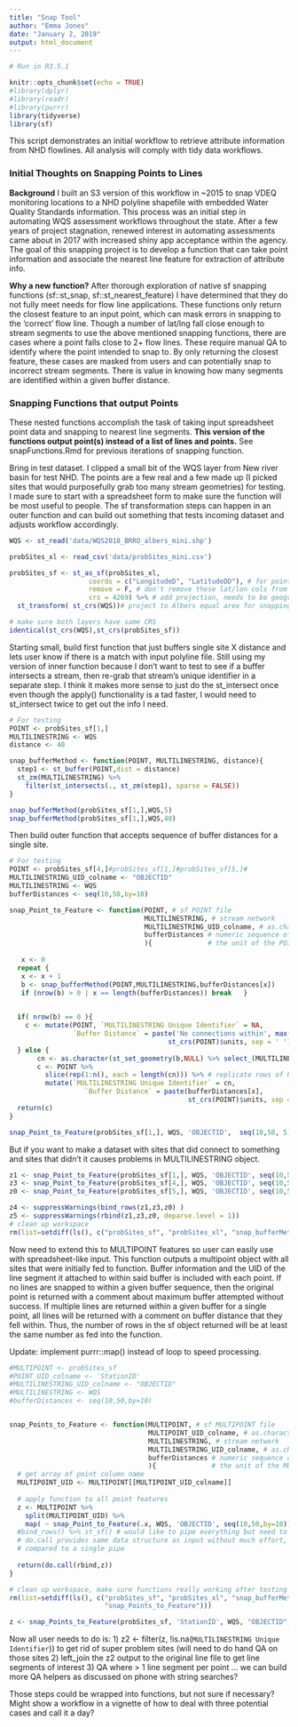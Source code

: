 ```yaml
---
title: "Snap Tool"
author: "Emma Jones"
date: "January 2, 2019"
output: html_document
---
```


```r

# Run in R3.5.1

knitr::opts_chunk$set(echo = TRUE)
#library(dplyr)
#library(readr)
#library(purrr)
library(tidyverse)
library(sf)
```

This script demonstrates an initial workflow to retrieve attribute information from NHD flowlines. All analysis will comply with tidy data workflows. 

### Initial Thoughts on Snapping Points to Lines

**Background** 
I built an S3 version of this workflow in ~2015 to snap VDEQ monitoring locations to a NHD polyline shapefile with embedded Water Quality Standards information. This process was an initial step in automating WQS assessment workflows throughout the state. After a few years of project stagnation, renewed interest in automating assessments came about in 2017 with increased shiny app acceptance within the agency. The goal of this snapping project is to develop a function that can take point information and associate the nearest line feature for extraction of attribute info. 

**Why a new function?** 
After thorough exploration of native sf snapping functions (sf::st_snap, sf::st_nearest_feature) I have determined that they do not fully meet needs for flow line applications. These functions only return the closest feature to an input point, which can mask errors in snapping to the 'correct' flow line. Though a number of lat/lng fall close enough to stream segments to use the above mentioned snapping functions, there are cases where a point falls close to 2+ flow lines. These require manual QA to identify where the point intended to snap to. By only returning the closest feature, these cases are masked from users and can potentially snap to incorrect stream segments. There is value in knowing how many segments are identified within a given buffer distance.

### Snapping Functions that output Points

These nested functions accomplish the task of taking input spreadsheet point data and snapping to nearest line segments. **This version of the functions output point(s) instead of a list of lines and points.** See snapFunctions.Rmd for previous iterations of snapping function.

Bring in test dataset. I clipped a small bit of the WQS layer from New river basin for test NHD. The points are a few real and a few made up (I picked sites that would purposefully grab too many stream geometries) for testing. I made sure to start with a spreadsheet form to make sure the function will be most useful to people. The sf transformation steps can happen in an outer function and can build out something that tests incoming dataset and adjusts workflow accordingly.

```r
WQS <- st_read('data/WQS2018_BRRO_albers_mini.shp')

probSites_xl <- read_csv('data/probSites_mini.csv')

probSites_sf <- st_as_sf(probSites_xl, 
                    coords = c("LongitudeD", "LatitudeDD"), # for point data
                    remove = F, # don't remove these lat/lon cols from df
                    crs = 4269) %>% # add projection, needs to be geographic for now bc entering lat/lng, 
  st_transform( st_crs(WQS))# project to Albers equal area for snapping

# make sure both layers have same CRS
identical(st_crs(WQS),st_crs(probSites_sf))
```


Starting small, build first function that just buffers single site X distance and lets user know if there is a match with input polyline file. Still using my version of inner function because I don't want to test to see if a buffer intersects a stream, then re-grab that stream's unique identifier in a separate step. I think it makes more sense to just do the st_intersect once even though the apply() functionality is a tad faster, I would need to st_intersect twice to get out the info I need.


```r
# For testing
POINT <- probSites_sf[1,]
MULTILINESTRING <- WQS
distance <- 40

snap_bufferMethod <- function(POINT, MULTILINESTRING, distance){
  step1 <- st_buffer(POINT,dist = distance)
  st_zm(MULTILINESTRING) %>% 
    filter(st_intersects(., st_zm(step1), sparse = FALSE))
}

snap_bufferMethod(probSites_sf[1,],WQS,5)
snap_bufferMethod(probSites_sf[1,],WQS,40)
```

Then build outer function that accepts sequence of buffer distances for a single site.

```r
# For testing
POINT <- probSites_sf[4,]#probSites_sf[1,]#probSites_sf[5,]#
MULTILINESTRING_UID_colname <- "OBJECTID"
MULTILINESTRING <- WQS
bufferDistances <- seq(10,50,by=10)

snap_Point_to_Feature <- function(POINT, # sf POINT file
                                  MULTILINESTRING, # stream network
                                  MULTILINESTRING_UID_colname, # as.character(name of unique identifier in POINT file)
                                  bufferDistances # numeric sequence of distances to run buffer, these will be in
                                  ){              # the unit of the POINT and MULTILINESTRING files
  
   x <- 0
  repeat {
   x <- x + 1
   b <- snap_bufferMethod(POINT,MULTILINESTRING,bufferDistances[x])
   if (nrow(b) > 0 | x == length(bufferDistances)) break   }
  

  if( nrow(b) == 0 ){
    c <- mutate(POINT, `MULTILINESTRING Unique Identifier` = NA,
                `Buffer Distance` = paste('No connections within', max(bufferDistances),
                                        st_crs(POINT)$units, sep = ' '))
  } else {
       cn <- as.character(st_set_geometry(b,NULL) %>% select_(MULTILINESTRING_UID_colname) %>% flatten_chr())
       c <- POINT %>%
         slice(rep(1:n(), each = length(cn))) %>% # replicate rows of POINT file length(cn) times to mutate cn info
         mutate(`MULTILINESTRING Unique Identifier` = cn,
                   `Buffer Distance` = paste(bufferDistances[x], 
                                             st_crs(POINT)$units, sep = ' ')) }
  return(c)
}

snap_Point_to_Feature(probSites_sf[1,], WQS, 'OBJECTID',  seq(10,50, 5))
``` 

But if you want to make a dataset with sites that did connect to something and sites that didn't it causes problems in MULTILINESTRING object.

```r
z1 <- snap_Point_to_Feature(probSites_sf[1,], WQS, 'OBJECTID', seq(10,50,by=10)) # one connection
z3 <- snap_Point_to_Feature(probSites_sf[4,], WQS, 'OBJECTID', seq(10,50,by=10)) # three connections
z0 <- snap_Point_to_Feature(probSites_sf[5,], WQS, 'OBJECTID', seq(10,50,by=10)) # no connection

z4 <- suppressWarnings(bind_rows(z1,z3,z0) )
z5 <- suppressWarnings(rbind(z1,z3,z0, deparse.level = 1)) 
# clean up workspace
rm(list=setdiff(ls(), c("probSites_sf", "probSites_xl", "snap_bufferMethod", "snap_Point_to_Feature", "WQS")))

```


Now need to extend this to MULTIPOINT features so user can easily use with spreadsheet-like input. This function outputs a multipoint object with all sites that were initially fed to function. Buffer information and the UID of the line segment it attached to within said buffer is included with each point. If no lines are snapped to within a given buffer sequence, then the original point is returned with a comment about maximum buffer attempted without success. If multiple lines are returned within a given buffer for a single point, all lines will be returned with a comment on buffer distance that they fell within. Thus, the number of rows in the sf object returned will be at least the same number as fed into the function.

Update: implement purrr::map() instead of loop to speed processing.

```r
#MULTIPOINT <- probSites_sf
#POINT_UID_colname <- 'StationID'
#MULTILINESTRING_UID_colname <- "OBJECTID"
#MULTILINESTRING <- WQS
#bufferDistances <- seq(10,50,by=10)


snap_Points_to_Feature <- function(MULTIPOINT, # sf MULTIPOINT file
                                   MULTIPOINT_UID_colname, # as.character(name of unique identifier in POINT file)
                                   MULTILINESTRING, # stream network
                                   MULTILINESTRING_UID_colname, # as.character(name of unique identifier in POINT file)
                                   bufferDistances # numeric sequence of distances to run buffer, these will be in
                                   ){              # the unit of the MULTIPOINT and MULTILINESTRING files)
  # get array of point column name
  MULTIPOINT_UID <- MULTIPOINT[[MULTIPOINT_UID_colname]]
  
  # apply function to all point features
  z <- MULTIPOINT %>%
    split(MULTIPOINT_UID) %>%
    map( ~ snap_Point_to_Feature(.x, WQS, 'OBJECTID', seq(10,50,by=10))) #%>%
  #bind_rows() %>% st_sf() # would like to pipe everything but need to get handsy with data if use bind_rows
  # do.call provides same data structure as input without much effort, so two steps but better end product
  # compared to a single pipe
  
  return(do.call(rbind,z))
}

# clean up workspace, make sure functions really working after testing
rm(list=setdiff(ls(), c("probSites_sf", "probSites_xl", "snap_bufferMethod", "snap_Point_to_Feature", "WQS",
                        "snap_Points_to_Feature")))

z <- snap_Points_to_Feature(probSites_sf, 'StationID', WQS, "OBJECTID", seq(10,50,by=10))

```

Now all user needs to do is:
1) z2 <- filter(z, !is.na(`MULTILINESTRING Unique Identifier`)) to get rid of super problem sites (will need to do hand QA on those sites
2) left_join the z2 output to the original line file to get line segments of interest
3) QA where > 1 line segment per point ... we can build more QA helpers as discussed on phone with string searches?

Those steps could be wrapped into functions, but not sure if necessary? Might show a workflow in a vignette of how to deal with three potential cases and call it a day?
